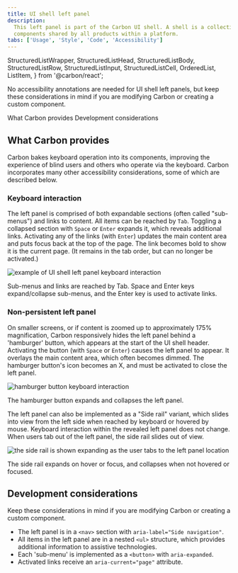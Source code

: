 ```yaml
---
title: UI shell left panel
description:
  This left panel is part of the Carbon UI shell. A shell is a collection of
  components shared by all products within a platform.
tabs: ['Usage', 'Style', 'Code', 'Accessibility']
---
```



  StructuredListWrapper,
  StructuredListHead,
  StructuredListBody,
  StructuredListRow,
  StructuredListInput,
  StructuredListCell,
  OrderedList,
  ListItem,
} from '@carbon/react';

<PageDescription>

No accessibility annotations are needed for UI shell left panels, but keep these
considerations in mind if you are modifying Carbon or creating a custom
component.

</PageDescription>

<AnchorLinks>

<AnchorLink>What Carbon provides</AnchorLink>
<AnchorLink>Development considerations</AnchorLink>

</AnchorLinks>

<A11yStatus layout="table" components="UI shell" />

## What Carbon provides

Carbon bakes keyboard operation into its components, improving the experience of
blind users and others who operate via the keyboard. Carbon incorporates many
other accessibility considerations, some of which are described below.

### Keyboard interaction

The left panel is comprised of both expandable sections (often called
"sub-menus") and links to content. All items can be reached by `Tab`. Toggling a
collapsed section with `Space` or `Enter` expands it, which reveals additional
links. Activating any of the links (with `Enter`) updates the main content area
and puts focus back at the top of the page. The link becomes bold to show it is
the current page. (It remains in the tab order, but can no longer be activated.)

<Row>
<Column colLg={8}>

![example of UI shell left panel keyboard interaction](images/left-nav-accessibility-1.png)

<Caption>
  Sub-menus and links are reached by Tab. Space and Enter keys expand/collapse
  sub-menus, and the Enter key is used to activate links.
</Caption>

</Column>
</Row>

### Non-persistent left panel

On smaller screens, or if content is zoomed up to approximately 175%
magnification, Carbon responsively hides the left panel behind a 'hamburger'
button, which appears at the start of the UI shell header. Activating the button
(with `Space` or `Enter`) causes the left panel to appear. It overlays the main
content area, which often becomes dimmed. The hamburger button's icon becomes an
X, and must be activated to close the left panel.

<Row>
<Column colLg={8}>

![hamburger button keyboard interaction](images/left-nav-accessibility-2.png)

<Caption>The hamburger button expands and collapses the left panel.</Caption>

</Column>
</Row>

The left panel can also be implemented as a "Side rail" variant, which slides
into view from the left side when reached by keyboard or hovered by mouse.
Keyboard interaction within the revealed left panel does not change. When users
tab out of the left panel, the side rail slides out of view.

<Row>
<Column colLg={8}>

![the side rail is shown expanding as the user tabs to the left panel location](images/left-nav-accessibility-3.png)

<Caption>
  The side rail expands on hover or focus, and collapses when not hovered or
  focused.
</Caption>

</Column>
</Row>

## Development considerations

Keep these considerations in mind if you are modifying Carbon or creating a
custom component.

- The left panel is in a `<nav>` section with `aria-label="Side navigation"`.
- All items in the left panel are in a nested `<ul>` structure, which provides
  additional information to assistive technologies.
- Each 'sub-menu' is implemented as a `<button>` with `aria-expanded`.
- Activated links receive an `aria-current="page"` attribute.
